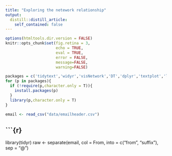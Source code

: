 ```yaml
---
title: "Exploring the netework relationship"
output:
  distill::distill_article:
    self_contained: false
---
```



```r
options(htmltools.dir.version = FALSE)
knitr::opts_chunk$set(fig.retina = 3,
                      echo = TRUE, 
                      eval = TRUE,
                      error = FALSE, 
                      message=FALSE, 
                      warning=FALSE)
```

```r
packages = c('tidytext','widyr','visNetwork','DT','dplyr','textplot','lubridate','tidyverse','tidygraph','ggraph','igraph','stringr')
for (p in packages){
  if (!require(p,character.only = T)){
    install.packages(p)
  }
  library(p,character.only = T)
}
```

```r
email <- read_csv("data/emailheader.csv")
```

## ```{r}
library(tidyr)
raw <- separate(email, col = From, into = c("from", "suffix"), sep = "@")
 
           
         
      
